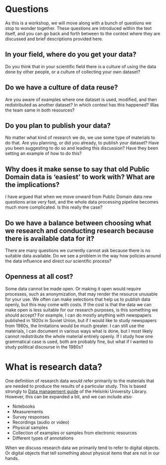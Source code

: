 # Questions

As this is a workshop, we will move along with a bunch of questions we stop to wonder together. These questions are introduced within the text itself, and you can go back and forth between to the context where they are discussed and brief descriptions provided here.

## In your field, where do you get your data?

Do you think that in your scientific field there is a culture of using the data done by other people, or a culture of collecting your own dataset? 

## Do we have a culture of data reuse?

Are you aware of examples where one dataset is used, modified, and then redistributed as another dataset? In which context has this happened? Was the team same in both resources?

## Do you plan to publish your data?

No matter what kind of research we do, we use some type of materials to do that. Are you planning, or did you already, to publish your dataset? Have you been suggesting to do so and leading this discussion? Have they been setting an example of how to do this?

## Why does it make sense to say that old Public Domain data is 'easiest' to work with? What are the implications?

I have argued that when we move onward from Public Domain data new questions arise very fast, and the whole data processing pipeline becomes much more complicated. Is this really the case?

## Do we have a balance between choosing what we research and conducting research because there is available data for it?

There are many questions we currently cannot ask because there is no suitable data available. Do we see a problem in the way how policies around the data influence and direct our scientific process?

## Openness at all cost?

Some data cannot be made open. Or making it open would require processes, such as anonymization, that may render the resource unusable for your use. We often can make selections that help us to publish data openly, but this may come with costs. If the cost is that the data we can make open is less suitable for our research purposes, is this something we should accept? For example, I can do mostly anything with newspapers published in 1920s in Soviet Union, but if I would like to study newspapers from 1980s, the limitations would be much greater. I can still use the materials, I can document in various ways what is done, but I most likely cannot redistribute the whole material entirely openly. If I study how one grammatical case is used, both are probably fine, but what if I wanted to study political discourse in the 1980s?

# What is research data?

One definition of research data would refer primarily to the materials that are needed to produce the results of a particular study. This is based strongly to [Data management guide](https://libraryguides.helsinki.fi/c.php?g=662483&p=4682696) of the Helsinki University Library. However, this can be expanded a bit, and we can include also:

- Notebooks
- Measurements
- Survey responses
- Recordings (audio or video)
- Physical samples
- Collection of examples or samples from electronic resources
- Different types of annotations

When we discuss research data we primarily tend to refer to digital objects. Or digital objects that tell something about physical items that are not in our hands. 
